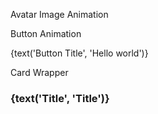 
<Meta title="Wrapper Animation" component={AvatarImage} />

Avatar Image Animation

<Story name="Avatar Image" component={WrapperAnimationHoverButton}>
  <WrapperAnimationHoverButton>
    <AvatarImage
      image={text(
        'Image URL',
        'https://images.pexels.com/photos/6753871/pexels-photo-6753871.jpeg?auto=compress&cs=tinysrgb&w=1260&h=750&dpr=2',
      )}
      height={number('Height', 200)}
      width={number('Width', 200)}
    />
  </WrapperAnimationHoverButton>
</Story>

Button Animation

<Story name="Button Animation" component={WrapperAnimationHoverButton}>
  <WrapperAnimationHoverButton>
    <PrimaryButton
      onClick={action('button-click')}
      disabled={boolean('Disabled', false)}
      icon={select('Icon', iconOptions, null)}
    >
      {text('Button Title', 'Hello world')}
    </PrimaryButton>
  </WrapperAnimationHoverButton>
</Story>
<ArgTypes of={WrapperAnimationHoverButton} />

Card Wrapper

<Story name="Card Wrapper" component={CardWrapper}>
  <CardWrapper>
    <div className="m-auto">
      <AvatarImage
        image={text(
          'Image URL',
          'https://images.pexels.com/photos/6753871/pexels-photo-6753871.jpeg?auto=compress&cs=tinysrgb&w=1260&h=750&dpr=2',
        )}
        height={number('Height', 40)}
        width={number('Width', 40)}
      />
    </div>
    <div className="flex flex-col items-center justify-center">
      <h3>{text('Title', 'Title')}</h3>
    </div>
    </CardWrapper>
</Story>
<ArgTypes of={CardWrapper} />
